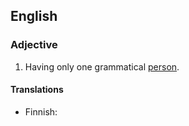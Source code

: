 ==English==

===Adjective===
{{en-adj|-}}

#{{grammar}} Having only one grammatical [[person]].

====Translations====
{{top}}
* Finnish: {{t|fi|yksipersoonainen}}
{{mid}}
{{bottom}}